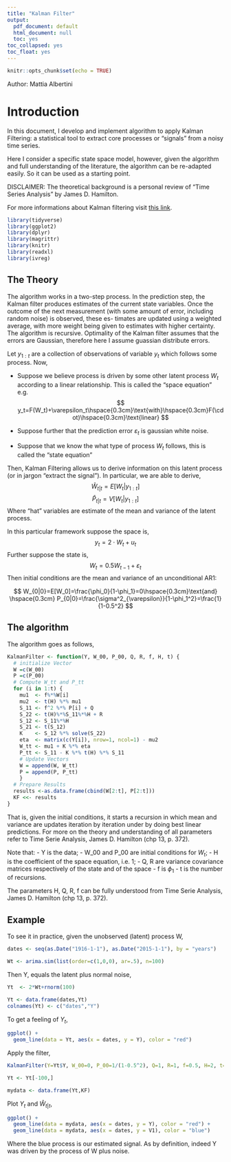 ```yaml
---
title: "Kalman Filter"
output:
  pdf_document: default
  html_document: null
  toc: yes
toc_collapsed: yes
toc_float: yes
---
```


```r
knitr::opts_chunk$set(echo = TRUE)
```

Author: Mattia Albertini

# Introduction

In this document, I develop and implement algorithm to apply Kalman Filtering: a statistical tool to extract core processes or "signals" from a noisy time series. 

Here I consider a specific state space model, however, given the algorithm and full understanding of the literature, the algorithm can be re-adapted easily. So it can be used as a starting point.

DISCLAIMER: The theoretical background is a personal review of "Time Series Analysis" by James D. Hamilton.

For more informations about Kalman filtering visit [this link](https://en.wikipedia.org/wiki/Kalman_filter).

```r
library(tidyverse)
library(ggplot2)
library(dplyr)
library(magrittr)
library(knitr)
library(readxl)
library(ivreg)
```

## The Theory
The algorithm works in a two-step process. In the prediction step, the Kalman filter produces estimates of the current state variables. Once the outcome of the next measurement (with some amount of error, including random noise) is observed, these es- timates are updated using a weighted average, with more weight being given to estimates with higher certainty. The algorithm is recursive. Optimality of the Kalman filter assumes that the errors are Gaussian, therefore here I assume guassian distribute errors.

Let $y_{1:t}$ are a collection of observations of variable $y_t$ which follows some process. Now, 

- Suppose we believe process is driven by some other latent process $W_t$ according to a linear relationship. This is called the "space equation" e.g. 
$$
y_t=F(W_t)+\varepsilon_t\hspace{0.3cm}\text{with}\hspace{0.3cm}F(\cdot)\hspace{0.3cm}\text{linear}
$$
- Suppose further that the prediction error $\varepsilon_t$ is gaussian white noise. 

- Suppose that we know the what type of process $W_t$ follows, this is called the "state equation"

Then, Kalman Filtering allows us to derive information on this latent process (or in jargon "extract the signal"). In particular, we are able to derive, 
$$
\widehat{W}_{t|t}=E[W_t|y_{1:t}]
$$
$$
\widehat{P}_{t|t}=V[W_t|y_{1:t}]
$$
Where "hat" variables are estimate of the mean and variance of the latent process.

In this particular framework suppose the space is, 
$$
y_t= 2\cdot W_{t}+u_t
$$
Further suppose the state is, 
$$
W_t=0.5W_{t-1}+\varepsilon_t
$$
Then initial conditions are the mean and variance of an unconditional AR1: 

$$
W_{0|0}=E[W_0]=\frac{\phi_0}{1-\phi_1}=0\hspace{0.3cm}\text{and} \hspace{0.3cm}
P_{0|0}=\frac{\sigma^2_{\varepsilon}}{1-\phi_1^2}=\frac{1}{1-0.5^2}
$$

## The algorithm

The algorithm goes as follows, 

```r
KalmanFilter <- function(Y, W_00, P_00, Q, R, f, H, t) {
  # initialize Vector
  W =c(W_00)
  P =c(P_00)
  # Compute W_tt and P_tt
  for (i in 1:t) {
    mu1  <- f%*%W[i]
    mu2  <- t(H) %*% mu1
    S_11 <- f^2 %*% P[i] + Q
    S_22 <- t(H)%*%S_11%*%H + R
    S_12 <- S_11%*%H
    S_21 <- t(S_12)
    K    <- S_12 %*% solve(S_22)
    eta  <- matrix(c(Y[i]), nrow=1, ncol=1) - mu2
    W_tt <- mu1 + K %*% eta
    P_tt <- S_11 - K %*% t(H) %*% S_11
    # Update Vectors
    W = append(W, W_tt)
    P = append(P, P_tt)
    }
  # Prepare Results
  results <-as.data.frame(cbind(W[2:t], P[2:t]))
  KF <<- results
}
```

That is, given the initial conditions, it starts a recursion in which mean and variance are updates iteration by iteration under by doing best linear predictions. For more on the theory and understanding of all parameters refer to Time Serie Analysis, James D. Hamilton (chp 13, p. 372).

Note that: 
  - Y is the data;
  - W_00 and P_00 are initial conditions for $W_t$;
  - H is the coefficient of the space equation, i.e. 1;
  - Q, R are variance covariance matrices respectively of the state and of the space
  - f is $\phi_1$
  - t is the number of recursions.

The parameters H, Q, R, f can be fully understood from Time Serie Analysis, James D. Hamilton (chp 13, p. 372).

## Example
To see it in practice, given the unobserved (latent) process W,
```r
dates <- seq(as.Date("1916-1-1"), as.Date("2015-1-1"), by = "years")
```

```r
Wt <- arima.sim(list(order=c(1,0,0), ar=.5), n=100)
```

Then Y, equals the latent plus normal noise,

```r
Yt  <- 2*Wt+rnorm(100)
```

```r
Yt <- data.frame(dates,Yt)
colnames(Yt) <- c("dates","Y")
```

To get a feeling of $Y_t$, 

```r
ggplot() + 
  geom_line(data = Yt, aes(x = dates, y = Y), color = "red") 
```

Apply the filter, 

```r
KalmanFilter(Y=Yt$Y, W_00=0, P_00=1/(1-0.5^2), Q=1, R=1, f=0.5, H=2, t=100)
```

```r
Yt <- Yt[-100,]

mydata <- data.frame(Yt,KF)
```

Plot $Y_t$ and $\hat{W}_{t|t}$, 

```r
ggplot() + 
  geom_line(data = mydata, aes(x = dates, y = Y), color = "red") +
  geom_line(data = mydata, aes(x = dates, y = V1), color = "blue")
```

Where the blue process is our estimated signal. As by definition, indeed Y was driven by the process of W plus noise.

